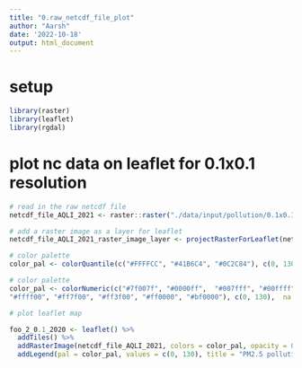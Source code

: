 ```yaml
---
title: "0.raw_netcdf_file_plot"
author: "Aarsh"
date: '2022-10-18'
output: html_document
---
```


# setup
```r
library(raster)
library(leaflet)
library(rgdal)
```


# plot nc data on leaflet for 0.1x0.1 resolution
```r
# read in the raw netcdf file
netcdf_file_AQLI_2021 <- raster::raster("./data/input/pollution/0.1x0.1/V5GL03.HybridPM25-NoDust-NoSeaSaltc_0p10.Global.202101-202112.nc")

# add a raster image as a layer for leaflet
netcdf_file_AQLI_2021_raster_image_layer <- projectRasterForLeaflet(netcdf_file_AQLI_2021, method = "bilinear")

# color palette
color_pal <- colorQuantile(c("#FFFFCC", "#41B6C4", "#0C2C84"), c(0, 130), na.color = "transparent", n = 7)

# color palette
color_pal <- colorNumeric(c("#7f007f", "#0000ff",  "#007fff", "#00ffff", "#00bf00", "#7fdf00",
"#ffff00", "#ff7f00", "#ff3f00", "#ff0000", "#bf0000"), c(0, 130),  na.color = "transparent")

# plot leaflet map

foo_2_0.1_2020 <- leaflet() %>%
  addTiles() %>%
  addRasterImage(netcdf_file_AQLI_2021, colors = color_pal, opacity = 0.7) %>%
  addLegend(pal = color_pal, values = c(0, 130), title = "PM2.5 pollution map 2021 data", position = "bottomleft")
```

